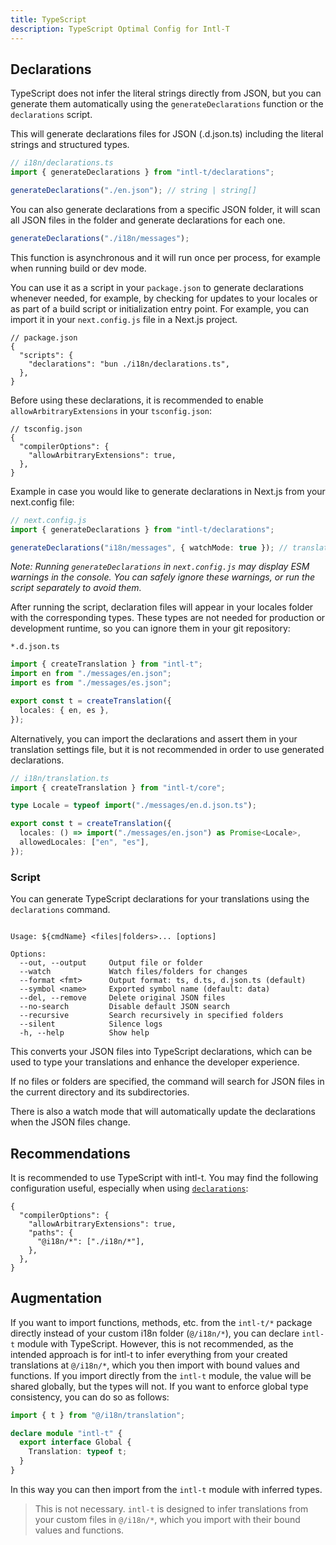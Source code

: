 ```yaml
---
title: TypeScript
description: TypeScript Optimal Config for Intl-T
---
```


## Declarations

TypeScript does not infer the literal strings directly from JSON, but you can generate them automatically using the `generateDeclarations` function or the `declarations` script.

This will generate declarations files for JSON (.d.json.ts) including the literal strings and structured types.

```ts
// i18n/declarations.ts
import { generateDeclarations } from "intl-t/declarations";

generateDeclarations("./en.json"); // string | string[]
```

You can also generate declarations from a specific JSON folder, it will scan all JSON files in the folder and generate declarations for each one.

```ts
generateDeclarations("./i18n/messages");
```

This function is asynchronous and it will run once per process, for example when running build or dev mode.

You can use it as a script in your `package.json` to generate declarations whenever needed, for example, by checking for updates to your locales or as part of a build script or initialization entry point. For example, you can import it in your `next.config.js` file in a Next.js project.

```jsonc
// package.json
{
  "scripts": {
    "declarations": "bun ./i18n/declarations.ts",
  },
}
```

Before using these declarations, it is recommended to enable `allowArbitraryExtensions` in your `tsconfig.json`:

```jsonc
// tsconfig.json
{
  "compilerOptions": {
    "allowArbitraryExtensions": true,
  },
}
```

Example in case you would like to generate declarations in Next.js from your next.config file:

```ts
// next.config.js
import { generateDeclarations } from "intl-t/declarations";

generateDeclarations("i18n/messages", { watchMode: true }); // translations folder
```

_Note: Running `generateDeclarations` in `next.config.js` may display ESM warnings in the console. You can safely ignore these warnings, or run the script separately to avoid them._

After running the script, declaration files will appear in your locales folder with the corresponding types. These types are not needed for production or development runtime, so you can ignore them in your git repository:

`*.d.json.ts`

```ts
import { createTranslation } from "intl-t";
import en from "./messages/en.json";
import es from "./messages/es.json";

export const t = createTranslation({
  locales: { en, es },
});
```

Alternatively, you can import the declarations and assert them in your translation settings file, but it is not recommended in order to use generated declarations.

```ts
// i18n/translation.ts
import { createTranslation } from "intl-t/core";

type Locale = typeof import("./messages/en.d.json.ts");

export const t = createTranslation({
  locales: () => import("./messages/en.json") as Promise<Locale>,
  allowedLocales: ["en", "es"],
});
```

### Script

You can generate TypeScript declarations for your translations using the `declarations` command.

```

Usage: ${cmdName} <files|folders>... [options]

Options:
  --out, --output     Output file or folder
  --watch             Watch files/folders for changes
  --format <fmt>      Output format: ts, d.ts, d.json.ts (default)
  --symbol <name>     Exported symbol name (default: data)
  --del, --remove     Delete original JSON files
  --no-search         Disable default JSON search
  --recursive         Search recursively in specified folders
  --silent            Silence logs
  -h, --help          Show help

```

This converts your JSON files into TypeScript declarations, which can be used to type your translations and enhance the developer experience.

If no files or folders are specified, the command will search for JSON files in the current directory and its subdirectories.

There is also a watch mode that will automatically update the declarations when the JSON files change.

## Recommendations

It is recommended to use TypeScript with intl-t. You may find the following configuration useful, especially when using [`declarations`](#declarations):

```jsonc
{
  "compilerOptions": {
    "allowArbitraryExtensions": true,
    "paths": {
      "@i18n/*": ["./i18n/*"],
    },
  },
}
```

## Augmentation

If you want to import functions, methods, etc. from the `intl-t/*` package directly instead of your custom i18n folder (`@/i18n/*`), you can declare `intl-t` module with TypeScript. However, this is not recommended, as the intended approach is for intl-t to infer everything from your created translations at `@/i18n/*`, which you then import with bound values and functions. If you import directly from the `intl-t` module, the value will be shared globally, but the types will not. If you want to enforce global type consistency, you can do so as follows:

```ts
import { t } from "@/i18n/translation";

declare module "intl-t" {
  export interface Global {
    Translation: typeof t;
  }
}
```

In this way you can then import from the `intl-t` module with inferred types.

> This is not necessary. `intl-t` is designed to infer translations from your custom files in `@/i18n/*`, which you import with their bound values and functions.
